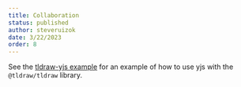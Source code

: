 ```yaml
---
title: Collaboration
status: published
author: steveruizok
date: 3/22/2023
order: 8
---
```


See the [tldraw-yjs example](https://github.com/tldraw/tldraw-yjs-example) for an example of how to use yjs with the `@tldraw/tldraw` library.
